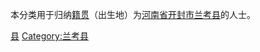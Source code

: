 {{Catnav|頁面分類|各種主題的頁面分類|依中国各省来作的分类|各地中国人|河南人|开封人}}
{{Catnav|頁面分類|人物|各國人物|中国人|各地中国人|河南人|开封人}}

本分类用于归纳[[籍贯|籍贯]]（出生地）为[[河南省|河南省]][[开封市|开封市]][[兰考县|兰考县]]的人士。

[[Category:开封人|县]]
[[Category:兰考县|Category:兰考县]]